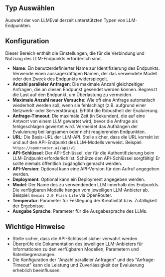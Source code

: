 ## Typ Auswählen

Auswahl der von LLMEval derzeit unterstützten Typen von LLM-Endpunkten.

## Konfiguration

Dieser Bereich enthält die Einstellungen, die für die Verbindung und Nutzung des LLM-Endpunkts erforderlich sind.

- **Name**: Ein benutzerdefinierter Name zur Identifizierung des Endpunkts. Verwende einen aussagekräftigen Namen, der das verwendete Modell oder den Zweck des Endpunkts widerspiegelt.
- **Anzahl paralleler Anfragen**: Die maximale Anzahl gleichzeitiger Anfragen, die an diesen Endpunkt gesendet werden können. Begrenzt die Last auf den Endpunkt, um Überlastung zu vermeiden.
- **Maximale Anzahl neuer Versuche**: Wie oft eine Anfrage automatisch wiederholt werden soll, wenn sie fehlschlägt (z.B. aufgrund einer Netzwerk- oder Serverstörung). Erhöht die Robustheit der Evaluierung.
- **Anfrage-Timeout**: Die maximale Zeit (in Sekunden), die auf eine Antwort von einem LLM gewartet wird, bevor die Anfrage als fehlgeschlagen gewertet wird. Vermeidet das Aufhängen der Evaluierung bei langsamen oder nicht reagierenden Endpunkten.
- **URL**: Die Basis-URL der LLM-API. Stelle sicher, dass die URL korrekt ist und auf den API-Endpunkt des LLM-Modells verweist. Beispiel: `https://openrouter.ai/api/v1`
- **API-Schlüssel**: Der API-Schlüssel, der für die Authentifizierung beim LLM-Endpunkt erforderlich ist. Schütze den API-Schlüssel sorgfältig! Er sollte niemals öffentlich zugänglich gemacht werden.
- **API-Version**: Optional kann eine API-Version für den Aufruf angegeben werden.
- **Deployment**: Optional kann ein Deployment angegeben werden.
- **Model**: Der Name des zu verwendenden LLM innerhalb des Endpunkts. Die verfügbaren Modelle hängen vom jeweiligen LLM-Anbieter ab. Beispiel: `Gemini 2.0 Flash Lite` via OpenRouter.
- **Temperatur**: Parameter für Festlegung der Kreativität bzw. Zufälligkeit der Ergebnisse.
- **Ausgabe Sprache**: Parameter für die Ausgabesprache des LLMs.

## Wichtige Hinweise

- Stelle sicher, dass die API-Schlüssel sicher verwahrt werden.
- Überprüfe die Dokumentation des jeweiligen LLM-Anbieters für Informationen zu den verfügbaren Modellen, Parametern und Ratenbegrenzungen.
- Die Konfiguration der "Anzahl paralleler Anfragen" und des "Anfrage-Timeout" kann die Leistung und Zuverlässigkeit der Evaluierung erheblich beeinflussen.
